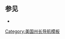 {{navbox
| name      = 伊利诺伊州州长
| title     = [[伊利诺伊州州长]]
| listclass = hlist
| state     = {{{state<includeonly>|collapsed</includeonly>}}}
| image     = [[File:Seal of Illinois.svg|90px|right]]

| group1 = [[伊利诺伊县|殖民管理员]]
| list1  =
* ''[[:enList of commandants of the Illinois Country|伊利诺伊县指挥官列表]]''

| group2 = [[:en:Illinois Territory|领土州长]]
| list2  =
* [[尼尼安·爱德华兹|爱德华兹]]

| group3 = [[伊利诺伊州|州长]]
| list3  =
* [[沙德拉奇·邦德|邦德]]
* [[爱德华·科尔斯|科尔斯]]
* [[尼尼安·爱德华兹|爱德华兹]]
* [[约翰·雷诺兹 (美国政治家)|雷诺兹]]
* [[威廉·李·D·尤因|尤因]]
* [[约瑟夫·邓肯 (美国政治家)|邓肯]]
* [[托马斯·卡林|卡林]]
* [[托马斯·福特 (美国政治家)|福特]]
* [[奥古斯塔斯·C·弗伦奇|弗伦奇]]
* [[乔尔·阿尔德里奇·麦特森|麦特森]]
* [[威廉·亨利·比斯塞尔|比斯塞尔]]
* [[约翰·伍德 (州长)|伍德]]
* [[理查德·耶茨 (美国政治家)|老耶茨]]
* [[理查德·J·奥格尔斯比|奥格尔斯比]]
* [[约翰·M·帕尔默 (美国政治家)|帕尔默]]
* [[理查德·J·奥格尔斯比|奥格尔斯比]]
* [[约翰·劳里·贝弗里奇|贝弗里奇]]
* [[谢尔比·摩尔·卡洛姆|卡洛姆]]
* [[约翰·马歇尔·汉密尔顿|汉密尔顿]]
* [[理查德·J·奥格尔斯比|奥格尔斯比]]
* [[约瑟夫·W·菲弗|菲弗]]
* [[约翰·彼得·阿尔特吉尔德|阿尔特吉尔德]]
* [[约翰·莱利·坦纳|坦纳]]
* [[小理查德·耶茨|小耶茨]]
* [[查尔斯·S·迪尼恩|迪尼恩]]
* [[爱德华·菲茨西蒙斯·邓恩|邓恩]]
* [[弗兰克·奥伦·洛登|洛登]]
* [[伦·斯摩|斯摩]]
* [[路易斯·林肯·埃默森|埃默森]]
* [[亨利·霍纳|霍纳]]
* [[约翰·亨利·斯特尔|斯特尔]]
* [[德怀特·H·格林|格林]]
* [[阿德莱·史蒂文森|史蒂文森]]
* [[威廉·斯垂顿|斯垂顿]]
* [[小奥托·克内|克内]]
* [[塞缪尔·H·夏皮罗|夏皮罗]]
* [[理查德·B·奥格尔维|奥格尔维]]
* [[丹·沃克 (美国政治家)|沃克]]
* [[詹姆斯·R·汤普森|汤普森]]
* [[吉姆·埃德加|埃德加]]
* [[乔治·瑞安|瑞安]]
* [[罗德·布拉戈耶维奇|布拉戈耶维奇]]
* [[帕特·奎因|奎因]]
* [[布鲁斯·朗纳|朗纳]]
}}<noinclude>
{{collapsible option}}

== 参见 ==
* {{tl|伊利诺伊州副州长}}
[[Category:美国州长导航模板]]
[[Category:伊利诺伊州州长| ]]

</noinclude>